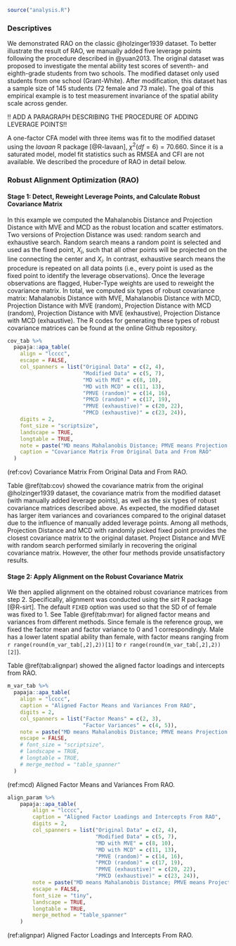 ```r
source("analysis.R")
```

### Descriptives

We demonstrated RAO on the classic @holzinger1939 dataset. To better illustrate the result of RAO, we manually added five leverage points following the procedure described in @yuan2013. The original dataset was proposed to investigate the mental ability test scores of seventh- and eighth-grade students from two schools. The modified dataset only used students from one school (Grant-White). After modification, this dataset has a sample size of 145 students (72 female and 73 male). The goal of this empirical example is to test measurement invariance of the spatial ability scale across gender. 

!! ADD A PARAGRAPH DESCRIBING THE PROCEDURE OF ADDING LEVERAGE POINTS!!

A one-factor CFA model with three items was fit to the modified dataset using the *lavaan* R package [@R-lavaan], $\chi^2(df = 6) = 70.660$. Since it is a saturated model, model fit statistics such as RMSEA and CFI are not available. We described the procedure of RAO in detail below.

### Robust Alignment Optimization (RAO) 

#### Stage 1: Detect, Reweight Leverage Points, and Calculate Robust Covariance Matrix

In this example we computed the Mahalanobis Distance and Projection Distance with MVE and MCD as the robust location and scatter estimators. Two versions of Projection Distance was used: random search and exhaustive search. Random search means a random point is selected and used as the fixed point, $X_{i}$, such that all other points will be projected on the line connecting the center and $X_{i}$. In contrast, exhaustive search means the procedure is repeated on all data points (i.e., every point is used as the fixed point to identify the leverage observations). Once the leverage observations are flagged, Huber-Type weights are used to reweight the covariance matrix. In total, we computed six types of robust covariance matrix: Mahalanobis Distance with MVE, Mahalanobis Distance with MCD, Projection Distance with MVE (random), Projection Distance with MCD (random), Projection Distance with MVE (exhaustive), Projection Distance with MCD (exhaustive). The R codes for generating these types of robust covariance matrices can be found at the online Github repository. 

```r
cov_tab %>%
  papaja::apa_table(
    align = "lcccc",    
    escape = FALSE,
    col_spanners = list("Original Data" = c(2, 4), 
                        "Modified Data" = c(5, 7),
                        "MD with MVE" = c(8, 10),
                        "MD with MCD" = c(11, 13),
                        "PMVE (random)" = c(14, 16),
                        "PMCD (random)" = c(17, 19),
                        "PMVE (exhaustive)" = c(20, 22),
                        "PMCD (exhaustive)" = c(23, 24)),
    digits = 2,
    font_size = "scriptsize",
    landscape = TRUE,
    longtable = TRUE,
    note = paste("MD means Mahalanobis Distance; PMVE means Projection Distance with MVE; PMCD means Projection Distance with MCD"),
    caption = "Covariance Matrix From Original Data and From RAO"
  )
```

(ref:cov) Covariance Matrix From Original Data and From RAO.

Table\ \@ref(tab:cov) showed the covariance matrix from the original @holzinger1939 dataset, the covariance matrix from the modified dataset (with manually added leverage points), as well as the six types of robust covariance matrices described above. As expected, the modified dataset has larger item variances and covariances compared to the original dataset due to the influence of manually added leverage points. Among all methods, Projection Distance and MCD with randomly picked fixed point provides the closest covariance matrix to the original dataset. Project Distance and MVE with random search performed similarly in recovering the original covariance matrix. However, the other four methods provide unsatisfactory results. 

<!-- One potential explanation is these methods are stringent in leverage points identification, so the reweighting process might  -->

#### Stage 2: Apply Alignment on the Robust Covariance Matrix

We then applied alignment on the obtained robust covariance matrices from step 2. Specifically, alignment was conducted using the *sirt* R package [@R-sirt]. The default `FIXED` option was used so that the SD of of female was fixed to 1. See Table\ \@ref(tab:mvar) for aligned factor means and variances from different methods. Since female is the reference group, we fixed the factor mean and factor variance to 0 and 1 correspondingly. Male has a lower latent spatial ability than female, with factor means ranging from `r range(round(m_var_tab[,2],2))[1]` to `r range(round(m_var_tab[,2],2))[2]`). 

Table\ \@ref(tab:alignpar) showed the aligned factor loadings and intercepts from RAO. 

```r
m_var_tab %>%
  papaja::apa_table(
    align = "lcccc",
    caption = "Aligned Factor Means and Variances From RAO",
    digits = 2,
    col_spanners = list("Factor Means" = c(2, 3), 
                        "Factor Variances" = c(4, 5)),
    note = paste("MD means Mahalanobis Distance; PMVE means Projection Distance with MVE; PMCD means Projection Distance with MCD"),
    escape = FALSE,
    # font_size = "scriptsize",
    # landscape = TRUE,
    # longtable = TRUE,
    # merge_method = "table_spanner"
  )
```
(ref:mcd) Aligned Factor Means and Variances From RAO.

```r
align_param %>%
    papaja::apa_table(
        align = "lcccc",
        caption = "Aligned Factor Loadings and Intercepts From RAO",
        digits = 2,
        col_spanners = list("Original Data" = c(2, 4), 
                            "Modified Data" = c(5, 7),
                            "MD with MVE" = c(8, 10),
                            "MD with MCD" = c(11, 13),
                            "PMVE (random)" = c(14, 16),
                            "PMCD (random)" = c(17, 19),
                            "PMVE (exhaustive)" = c(20, 22),
                            "PMCD (exhaustive)" = c(23, 24)),
        note = paste("MD means Mahalanobis Distance; PMVE means Projection Distance with MVE; PMCD means Projection Distance with MCD"),
        escape = FALSE,
        font_size = "tiny",
        landscape = TRUE,
        longtable = TRUE,
        merge_method = "table_spanner"
    )
```

(ref:alignpar) Aligned Factor Loadings and Intercepts From RAO.
